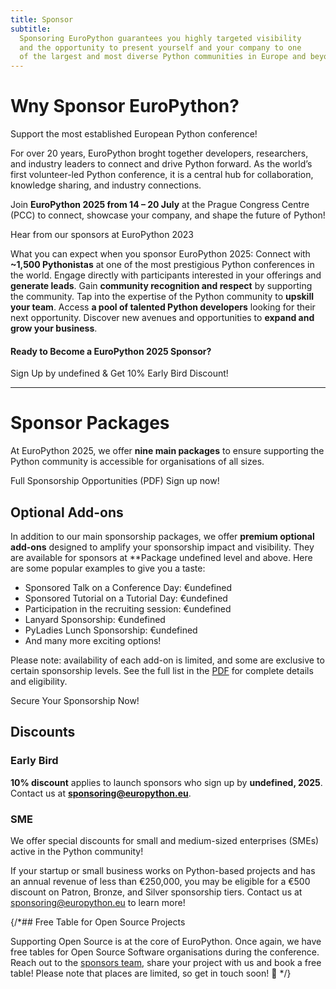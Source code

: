 ```yaml
---
title: Sponsor
subtitle:
  Sponsoring EuroPython guarantees you highly targeted visibility
  and the opportunity to present yourself and your company to one
  of the largest and most diverse Python communities in Europe and beyond.
---
```


# Wny Sponsor EuroPython?
<span class="text-2xl font-bold">Support the most established European Python conference!</span>

For over 20 years, EuroPython broght together developers, researchers, and industry leaders
to connect and drive Python forward. As the world’s first volunteer-led Python conference,
it is a central hub for collaboration, knowledge sharing, and industry connections.

Join **EuroPython 2025 from 14 – 20 July** at the Prague Congress Centre (PCC) to connect, showcase your company, and shape the future of Python!

<YouTube id="oW8FHL4PiuI" alt="Hear from our sponsors at EuroPython 2023" />
<figcaption>Hear from our sponsors at EuroPython 2023</figcaption>

What you can expect when you sponsor EuroPython 2025:
<BenefitsList>
<BenefitItem icon="network" title="Wide Reach">Connect with **~1,500 Pythonistas** at one of the most prestigious Python conferences in the world.</BenefitItem>
<BenefitItem icon="target" title="Sharp Target">Engage directly with participants interested in your offerings and **generate leads**.</BenefitItem>
<BenefitItem icon="award" title="Community Support">Gain **community recognition and respect** by supporting the community.</BenefitItem>
<BenefitItem icon="transfer" title="Skill Boost">Tap into the expertise of the Python community to **upskill your team**.</BenefitItem>
<BenefitItem icon="headhunt" title="Talent Recruitment">Access **a pool of talented Python developers** looking for their next opportunity.</BenefitItem>
  <BenefitItem icon="rocket" title="New Business">Discover new avenues and opportunities to **expand and grow your business**.</BenefitItem>
</BenefitsList>

#### Ready to Become a EuroPython 2025 Sponsor?
<div class="text-center">

<ButtonLink url="undefined">Sign Up by undefined & Get 10% Early Bird Discount!</ButtonLink>

</div>


---
 # Sponsor Packages

At EuroPython 2025, we offer **nine main packages** to ensure
supporting the Python community is accessible for organisations of all sizes.

<div class="text-left [&>*]:mr-8 [&>*]:mb-2 mb-12">
<ButtonLink url="undefined">Full Sponsorship Opportunities (PDF)</ButtonLink>
<ButtonLink url="undefined">Sign up now!</ButtonLink>
</div>


<SponsorTiers />


## Optional Add-ons

In addition to our main sponsorship packages, we offer **premium optional add-ons**
designed to amplify your sponsorship impact and visibility.
They are available for sponsors at **Package undefined level and above.
Here are some popular examples to give you a taste:

- Sponsored Talk on a Conference Day: €undefined
- Sponsored Tutorial on a Tutorial Day: €undefined
- Participation in the recruiting session: €undefined
- Lanyard Sponsorship: €undefined
- PyLadies Lunch Sponsorship: €undefined
- And many more exciting options!

Please note: availability of each add-on is limited, and some are exclusive to certain sponsorship levels.
See the full list in the [PDF](undefined) for complete details and eligibility.

<div class="text-center">
<ButtonLink url="undefined">Secure Your Sponsorship Now!</ButtonLink>
</div>

## Discounts

### Early Bird

**10% discount** applies to launch sponsors who sign up by **undefined, 2025**.
Contact us at **sponsoring@europython.eu**.

### SME

We offer special discounts for small and medium-sized enterprises (SMEs) active in the Python community!

If your startup or small business works on Python-based projects and has an annual revenue of less than
€250,000, you may be eligible for a €500 discount on Patron, Bronze, and Silver sponsorship tiers.
Contact us at sponsoring@europython.eu to learn more!

{/*## Free Table for Open Source Projects

Supporting Open Source is at the core of EuroPython. Once again, we have free
tables for Open Source Software organisations during the conference. Reach out to the
[sponsors team](mailto:sponsoring@europython.eu), share your project with us and
book a free table! Please note that places are limited, so get in touch soon! 🐍
*/}
